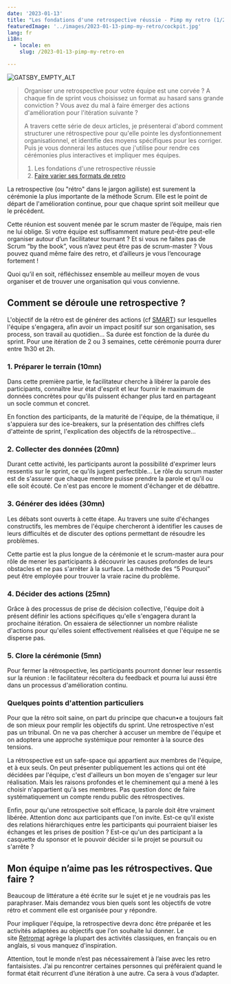 ```yaml
---
date: '2023-01-13'
title: "Les fondations d'une retrospective réussie - Pimp my retro (1/2)"
featuredImage: '../images/2023-01-13-pimp-my-retro/cockpit.jpg'
lang: fr
i18n:
  - locale: en
    slug: /2023-01-13-pimp-my-retro-en

---
```


<Image align="right" caption="Photo par Samuele Errico">

![GATSBY_EMPTY_ALT](../images/2023-01-13-pimp-my-retro/cockpit.jpg)

</Image>

> Organiser une retrospective pour votre équipe est une corvée ? A chaque fin de sprint vous choisissez un format au hasard sans grande conviction ? Vous avez du mal à faire émerger des actions d'amélioration pour l'itération suivante ?
>
> A travers cette série de deux articles, je présenterai d'abord comment structurer une rétrospective pour qu'elle pointe les dysfontionnement organisationnel, et identifie des moyens spécifiques pour les corriger. Puis je vous donnerai les astuces que j'utilise pour rendre ces cérémonies plus interactives et impliquer mes équipes.
> 1. Les fondations d'une retrospective réussie
> 2. [Faire varier ses formats de retro](/fr/2023-01-24-pimp-my-retro-fr-2)

La retrospective (ou "rétro" dans le jargon agiliste) est surement la cérémonie la plus importante de la méthode Scrum. Elle est le point de départ de l'amélioration continue, pour que chaque sprint soit meilleur que le précédent.

Cette réunion est souvent menée par le scrum master de l’équipe, mais rien ne lui oblige. Si votre équipe est suffisamment mature peut-être peut-elle organiser autour d’un facilitateur tournant ? Et si vous ne faites pas de Scrum “by the book”, vous n’avez peut être pas de scrum-master ? Vous pouvez quand même faire des retro, et d’ailleurs je vous l’encourage fortement !

Quoi qu’il en soit, réfléchissez ensemble au meilleur moyen de vous organiser et de trouver une organisation qui vous convienne.

## Comment se déroule une retrospective ?

L'objectif de la rétro est de générer des actions (cf [SMART](https://fr.wikipedia.org/wiki/Objectifs_et_indicateurs_SMART)) sur lesquelles l'équipe s'engagera, afin avoir un impact positif sur son organisation, ses process, son travail au quotidien... Sa durée est fonction de la durée du sprint. Pour une itération de 2 ou 3 semaines, cette cérémonie pourra durer entre 1h30 et 2h.

### 1. Préparer le terrain (10mn)

Dans cette première partie, le facilitateur cherche à libérer la parole des participants, connaître leur état d'esprit et leur fournir le maximum de données concrètes pour qu'ils puissent échanger plus tard en partageant un socle commun et concret.

En fonction des participants, de la maturité de l'équipe, de la thématique, il s'appuiera sur des ice-breakers, sur la présentation des chiffres clefs d'atteinte de sprint, l'explication des objectifs de la rétrospective...

### 2. Collecter des données (20mn)

Durant cette activité, les participants auront la possibilité d'exprimer leurs ressentis sur le sprint, ce qu'ils jugent perfectible... Le rôle du scrum master est de s'assurer que chaque membre puisse prendre la parole et qu'il ou elle soit écouté. Ce n'est pas encore le moment d'échanger et de débattre.

### 3. Générer des idées (30mn)

Les débats sont ouverts à cette étape. Au travers une suite d'échanges constructifs, les membres de l'équipe chercheront à identifier les causes de leurs difficultés et de discuter des options permettant de résoudre les problèmes.

Cette partie est la plus longue de la cérémonie et le scrum-master aura pour rôle de mener les participants à découvrir les causes profondes de leurs obstacles et ne pas s'arrêter à la surface. La méthode des “5 Pourquoi” peut être employée pour trouver la vraie racine du problème.

### 4. Décider des actions (25mn)

Grâce à des processus de prise de décision collective, l'équipe doit à présent définir les actions spécifiques qu'elle s'engagera durant la prochaine itération. On essaiera de sélectionner un nombre réaliste d'actions pour qu'elles soient effectivement réalisées et que l'équipe ne se disperse pas.

### 5. Clore la cérémonie (5mn)

Pour fermer la rétrospective, les participants pourront donner leur ressentis sur la réunion : le facilitateur récoltera du feedback et pourra lui aussi être dans un processus d'amélioration continu.

### Quelques points d'attention particuliers

Pour que la rétro soit saine, on part du principe que chacun•e a toujours fait de son mieux pour remplir les objectifs du sprint. Une retrospective n'est pas un tribunal. On ne va pas chercher à accuser un membre de l'équipe et on adoptera une approche systémique pour remonter à la source des tensions.

La rétrospective est un safe-space qui appartient aux membres de l'équipe, et à eux seuls. On peut présenter publiquement les actions qui ont été décidées par l'équipe, c'est d'ailleurs un bon moyen de s'engager sur leur réalisation. Mais les raisons profondes et le cheminement qui a mené à les choisir n'appartient qu'à ses membres. Pas question donc de faire systématiquement un compte rendu public des rétrospectives.

Enfin, pour qu'une retrospective soit efficace, la parole doit être vraiment libérée. Attention donc aux participants que l'on invite. Est-ce qu'il existe des relations hiérarchiques entre les participants qui pourraient biaiser les échanges et les prises de position ? Est-ce qu'un des participant a la casquette du sponsor et le pouvoir décider si le projet se poursuit ou s'arrête ?

## Mon équipe n’aime pas les rétrospectives. Que faire ?

Beaucoup de littérature a été écrite sur le sujet et je ne voudrais pas les paraphraser. Mais demandez vous bien quels sont les objectifs de votre rétro et comment elle est organisée pour y répondre.

Pour impliquer l'équipe, la retrospective devra donc être préparée et les activités adaptées au objectifs que l'on souhaite lui donner. Le site [Retromat](https://retromat.org/fr/) agrège la plupart des activités classiques, en français ou en anglais, si vous manquez d'inspiration.

Attention, tout le monde n’est pas nécessairement à l’aise avec les retro fantaisistes. J’ai pu rencontrer certaines personnes qui préféraient quand le format était récurrent d’une itération à une autre. Ca sera à vous d’adapter.
